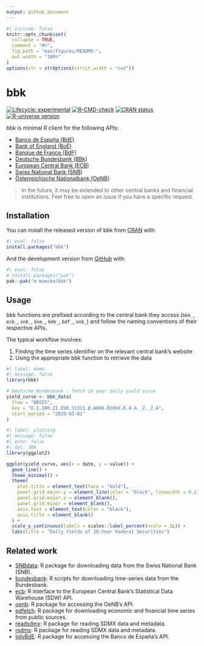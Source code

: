```yaml
---
output: github_document
---
```


<!-- README.md is generated from README.Rmd. Please edit that file -->

```r
#| include: false
knitr::opts_chunk$set(
  collapse = TRUE,
  comment = "#>",
  fig.path = "man/figures/README-",
  out.width = "100%"
)
options(str = strOptions(strict.width = "cut"))
```

# bbk

<!-- badges: start -->
[![Lifecycle: experimental](https://img.shields.io/badge/lifecycle-experimental-orange.svg)](https://lifecycle.r-lib.org/articles/stages.html#experimental)
[![R-CMD-check](https://github.com/m-muecke/bbk/actions/workflows/R-CMD-check.yaml/badge.svg)](https://github.com/m-muecke/bbk/actions/workflows/R-CMD-check.yaml)
[![CRAN status](https://www.r-pkg.org/badges/version/bbk)](https://CRAN.R-project.org/package=bbk)
[![R-universe version](https://m-muecke.r-universe.dev/bbk/badges/version)](https://m-muecke.r-universe.dev/bbk)
<!-- badges: end -->

bbk is minimal R client for the following APIs:

- [Banco de España (BdE)](https://www.bde.es/webbe/en/estadisticas/recursos/api-estadisticas-bde.html)
- [Bank of England (BoE)](https://www.bankofengland.co.uk/boeapps/database)
- [Banque de France (BdF)](https://webstat.banque-france.fr/en/pages/guide-migration-api/)
- [Deutsche Bundesbank (BBk)](https://www.bundesbank.de/en/statistics/time-series-databases/help-for-sdmx-web-service)
- [European Central Bank (ECB)](https://data.ecb.europa.eu/help/api/overview)
- [Swiss National Bank (SNB)](https://data.snb.ch/en)
- [Österreichische Nationalbank (OeNB)](https://www.oenb.at/en/Statistics/User-Defined-Tables/webservice.html)

> In the future, it may be extended to other central banks and financial institutions.
> Feel free to open an issue if you have a specific request.

## Installation

You can install the released version of bbk from [CRAN](https://CRAN.R-project.org) with:

```r
#| eval: false
install.packages("bbk")
```

And the development version from [GitHub](https://github.com/) with:

```r
#| eval: false
# install.packages("pak")
pak::pak("m-muecke/bbk")
```

## Usage

bbk functions are prefixed according to the central bank they access (`bbk_`, `ecb_`, `snb_`,
`boe_`, `bde_`, `bdf_`, `onb_`) and follow the naming conventions of their respective APIs.

The typical workflow involves:

1. Finding the time series identifier on the relevant central bank's website
2. Using the appropriate bbk function to retrieve the data

```r
#| label: demo
#| message: false
library(bbk)

# Deutsche Bundesbank - fetch 10 year daily yield curve
yield_curve <- bbk_data(
  flow = "BBSIS",
  key = "D.I.ZAR.ZI.EUR.S1311.B.A604.R10XX.R.A.A._Z._Z.A",
  start_period = "2020-01-01"
)
```

```r
#| label: plotting
#| message: false
#| echo: false
#| dpi: 300
library(ggplot2)

ggplot(yield_curve, aes(x = date, y = value)) +
  geom_line() +
  theme_minimal() +
  theme(
    plot.title = element_text(face = "bold"),
    panel.grid.major.y = element_line(color = "black", linewidth = 0.2),
    panel.grid.major.x = element_blank(),
    panel.grid.minor = element_blank(),
    axis.text = element_text(color = "black"),
    axis.title = element_blank()
  ) +
  scale_y_continuous(labels = scales::label_percent(scale = 1L)) +
  labs(title = "Daily Yields of 10-Year Federal Securities")
```

## Related work

* [SNBdata](https://github.com/enricoschumann/SNBdata): R package for downloading data from the Swiss National Bank (SNB).
* [bundesbank](https://github.com/enricoschumann/bundesbank): R scripts for downloading time-series data from the Bundesbank.
* [ecb](https://github.com/expersso/ecb): R interface to the European Central Bank's Statistical Data Warehouse (SDW) API.
* [oenb](https://github.com/franzmohr/oenb): R package for accessing the OeNB's API.
* [pdfetch](https://github.com/abielr/pdfetch): R package for downloading economic and financial time series from public sources.
* [readsdmx](https://github.com/mdequeljoe/readsdmx): R package for reading SDMX data and metadata.
* [rsdmx](https://github.com/eblondel/rsdmx): R package for reading SDMX data and metadata.
* [tidyBdE](https://github.com/rOpenSpain/tidyBdE): R package for accessing the Banco de España's API.
